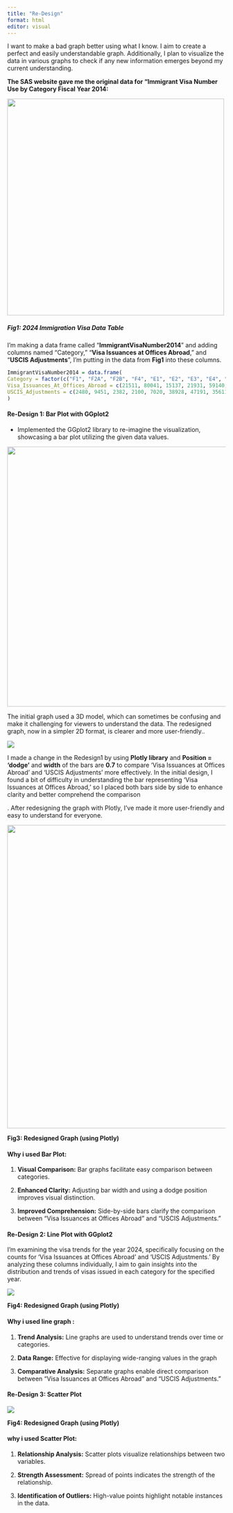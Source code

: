 ```yaml
---
title: "Re-Design"
format: html
editor: visual
---
```


I want to make a bad graph better using what I know. I aim to create a perfect and easily understandable graph. Additionally, I plan to visualize the data in various graphs to check if any new information emerges beyond my current understanding.

**The SAS website gave me the original data for "Immigrant Visa Number Use by Category Fiscal Year 2014:**

![](images/visas_table_orig (1).png){fig-align="center" width="500"}

##### Fig1:  **2024 Immigration Visa Data Table**

I'm making a data frame called "**ImmigrantVisaNumber2014**" and adding columns named "Category," "**Visa Issuances at Offices Abroad**," and "**USCIS Adjustments**", I'm putting in the data from **Fig1** into these columns.

```r
ImmigrantVisaNumber2014 = data.frame( 
Category = factor(c("F1", "F2A", "F2B", "F4", "E1", "E2", "E3", "E4", "E5", "DV"), levels = c("F1", "F2A", "F2B", "F4", "E1", "E2", "E3", "E4", "E5", "DV")), 
Visa_Issuances_At_Offices_Abroad = c(21511, 80041, 15137, 21931, 59140, 1680, 1880, 7088, 1489, 9228), 
USCIS_Adjustments = c(2480, 9451, 2382, 2100, 7020, 38928, 47191, 35611, 6798, 1464) 
) 
```

#### **Re-Design 1: Bar Plot with GGplot2** 

-   Implemented the GGplot2 library to re-imagine the visualization, showcasing a bar plot utilizing the given data values.

![](images/Screenshot 2024-03-10 at 5.47.08 PM.png){fig-align="center" width="600"}

The initial graph used a 3D model, which can sometimes be confusing and make it challenging for viewers to understand the data. The redesigned graph, now in a simpler 2D format, is clearer and more user-friendly..

![](images/fig2-01.jpg){fig-align="center"}

I made a change in the Redesign1 by using **Plotly library** and **Position = 'dodge'** and **width** of the bars are **0.7** to compare 'Visa Issuances at Offices Abroad' and 'USCIS Adjustments' more effectively. In the initial design, I found a bit of difficulty in understanding the bar representing 'Visa Issuances at Offices Abroad,' so I placed both bars side by side to enhance clarity and better comprehend the comparison

. After redesigning the graph with Plotly, I've made it more user-friendly and easy to understand for everyone.

![](images/1 .png){fig-align="center" width="700"}

**Fig3: Redesigned Graph (using Plotly)**

#### Why i used Bar Plot: 

1.  **Visual Comparison:** Bar graphs facilitate easy comparison between categories.

2.  **Enhanced Clarity:** Adjusting bar width and using a dodge position improves visual distinction.

3.  **Improved Comprehension:** Side-by-side bars clarify the comparison between "Visa Issuances at Offices Abroad" and "USCIS Adjustments."

#### **Re-Design 2: Line Plot with GGplot2** 

I'm examining the visa trends for the year 2024, specifically focusing on the counts for 'Visa Issuances at Offices Abroad' and 'USCIS Adjustments.' By analyzing these columns individually, I aim to gain insights into the distribution and trends of visas issued in each category for the specified year.

![](images/redesign2.png){fig-align="center"}

**Fig4: Redesigned Graph (using Plotly)**

#### Why i used line graph : 

1.  **Trend Analysis:** Line graphs are used to understand trends over time or categories.

2.  **Data Range:** Effective for displaying wide-ranging values in the graph

3.  **Comparative Analysis:** Separate graphs enable direct comparison between "Visa Issuances at Offices Abroad" and "USCIS Adjustments."

#### **Re-Design 3: Scatter Plot**

![](images/point.png)

**Fig4: Redesigned Graph (using Plotly)**

#### why i used Scatter Plot: 

1.  **Relationship Analysis:** Scatter plots visualize relationships between two variables.

2.  **Strength Assessment:** Spread of points indicates the strength of the relationship.

3.  **Identification of Outliers:** High-value points highlight notable instances in the data.
